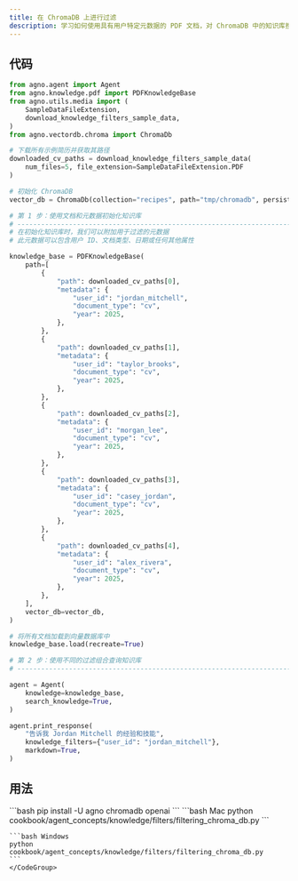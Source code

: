 ```yaml
---
title: 在 ChromaDB 上进行过滤
description: 学习如何使用具有用户特定元数据的 PDF 文档，对 ChromaDB 中的知识库搜索进行过滤。
---
```


## 代码

```python
from agno.agent import Agent
from agno.knowledge.pdf import PDFKnowledgeBase
from agno.utils.media import (
    SampleDataFileExtension,
    download_knowledge_filters_sample_data,
)
from agno.vectordb.chroma import ChromaDb

# 下载所有示例简历并获取其路径
downloaded_cv_paths = download_knowledge_filters_sample_data(
    num_files=5, file_extension=SampleDataFileExtension.PDF
)

# 初始化 ChromaDB
vector_db = ChromaDb(collection="recipes", path="tmp/chromadb", persistent_client=True)

# 第 1 步：使用文档和元数据初始化知识库
# ------------------------------------------------------------------------------
# 在初始化知识库时，我们可以附加用于过滤的元数据
# 此元数据可以包含用户 ID、文档类型、日期或任何其他属性

knowledge_base = PDFKnowledgeBase(
    path=[
        {
            "path": downloaded_cv_paths[0],
            "metadata": {
                "user_id": "jordan_mitchell",
                "document_type": "cv",
                "year": 2025,
            },
        },
        {
            "path": downloaded_cv_paths[1],
            "metadata": {
                "user_id": "taylor_brooks",
                "document_type": "cv",
                "year": 2025,
            },
        },
        {
            "path": downloaded_cv_paths[2],
            "metadata": {
                "user_id": "morgan_lee",
                "document_type": "cv",
                "year": 2025,
            },
        },
        {
            "path": downloaded_cv_paths[3],
            "metadata": {
                "user_id": "casey_jordan",
                "document_type": "cv",
                "year": 2025,
            },
        },
        {
            "path": downloaded_cv_paths[4],
            "metadata": {
                "user_id": "alex_rivera",
                "document_type": "cv",
                "year": 2025,
            },
        },
    ],
    vector_db=vector_db,
)

# 将所有文档加载到向量数据库中
knowledge_base.load(recreate=True)

# 第 2 步：使用不同的过滤组合查询知识库
# ------------------------------------------------------------------------------

agent = Agent(
    knowledge=knowledge_base,
    search_knowledge=True,
)

agent.print_response(
    "告诉我 Jordan Mitchell 的经验和技能",
    knowledge_filters={"user_id": "jordan_mitchell"},
    markdown=True,
)
```

## 用法

<Steps>
  <Step title="安装库">
    ```bash
    pip install -U agno chromadb openai
    ```
  </Step>

  <Step title="运行示例">
    <CodeGroup>
    ```bash Mac
    python cookbook/agent_concepts/knowledge/filters/filtering_chroma_db.py
    ```

    ```bash Windows
    python cookbook/agent_concepts/knowledge/filters/filtering_chroma_db.py
    ```
    </CodeGroup>
  </Step>
</Steps>